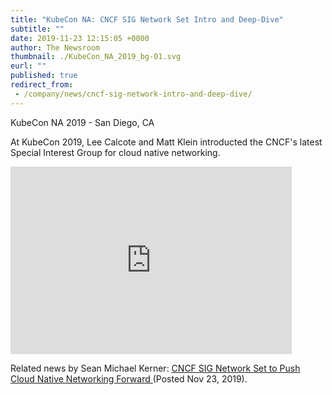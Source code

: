 ```yaml
---
title: "KubeCon NA: CNCF SIG Network Set Intro and Deep-Dive"
subtitle: ""
date: 2019-11-23 12:15:05 +0000
author: The Newsroom
thumbnail: ./KubeCon_NA_2019_bg-01.svg
eurl: ""
published: true
redirect_from:
 - /company/news/cncf-sig-network-intro-and-deep-dive/
---
```



<NewsWrapper>

KubeCon NA 2019 - San Diego, CA

At KubeCon 2019, Lee Calcote and Matt Klein introducted the CNCF's latest Special Interest Group for cloud native networking.

<iframe width="450" height="300" src="https://www.youtube.com/embed/XZ6TZQeNuKQ" frameborder="0" allow="accelerometer; autoplay; encrypted-media; gyroscope; picture-in-picture" allowfullscreen></iframe>

Related news by Sean Michael Kerner: <a href="http://www.enterprisenetworkingplanet.com/datacenter/cncf-sig-network-set-to-push-cloud-native-networking-forward.html">
CNCF SIG Network Set to Push Cloud Native Networking Forward </a> (Posted Nov 23, 2019).

</NewsWrapper>
